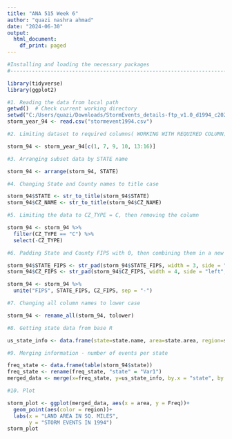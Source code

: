 ---
title: "ANA 515 Week 6"
author: "quazi nashra ahmad"
date: "2024-06-30"
output:
  html_document:
    df_print: paged
---

```{r setup, echo=FALSE, include=FALSE}

#Installing and loading the necessary packages
#----------------------------------------------------------------------

library(tidyverse)
library(ggplot2)

```

```{r, echo=FALSE}

#1. Reading the data from local path
getwd()  # Check current working directory
setwd("C:/Users/quazi/Downloads/StormEvents_details-ftp_v1.0_d1994_c20220425 (1).csv")  # Set new working directory
storm_year_94 <- read.csv("stormevent1994.csv")
```

```{r, echo=FALSE}

#2. Limiting dataset to required columns( WORKING WITH REQUIRED COLUMN)

storm_94 <- storm_year_94[c(1, 7, 9, 10, 13:16)]
```


```{r, echo=FALSE}
#3. Arranging subset data by STATE name

storm_94 <- arrange(storm_94, STATE)
```

```{r, echo=FALSE}
#4. Changing State and County names to title case

storm_94$STATE <- str_to_title(storm_94$STATE)
storm_94$CZ_NAME <- str_to_title(storm_94$CZ_NAME)
```

```{r, echo=FALSE}
#5. Limiting the data to CZ_TYPE = C, then removing the column

storm_94 <- storm_94 %>% 
  filter(CZ_TYPE == "C") %>% 
  select(-CZ_TYPE)
```

```{r, echo=FALSE}
#6. Padding State and County FIPS with 0, then combining them in a new column "FIPS"

storm_94$STATE_FIPS <- str_pad(storm_94$STATE_FIPS, width = 3, side = "left", pad = "0")
storm_94$CZ_FIPS <- str_pad(storm_94$CZ_FIPS, width = 4, side = "left", pad = "0")

storm_94 <- storm_94 %>%
  unite("FIPS", STATE_FIPS, CZ_FIPS, sep = "-")
```

```{r, echo=FALSE}
#7. Changing all column names to lower case

storm_94 <- rename_all(storm_94, tolower)
```

```{r, echo=FALSE}
#8. Getting state data from base R

us_state_info <- data.frame(state=state.name, area=state.area, region=state.region)
```

```{r, echo=FALSE}
#9. Merging information - number of events per state

freq_state <- data.frame(table(storm_94$state))
freq_state <- rename(freq_state, "state" = "Var1")
merged_data <- merge(x=freq_state, y=us_state_info, by.x = "state", by.y = "state")
```

```{r, echo=FALSE}
#10. Plot

storm_plot <- ggplot(merged_data, aes(x = area, y = Freq))+
  geom_point(aes(color = region))+
  labs(x = "LAND AREA IN SQ. MILES",
       y = "STORM EVENTS IN 1994")
storm_plot

```

